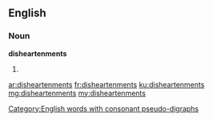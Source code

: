==English==

===Noun===
'''disheartenments'''

# {{plural of|disheartenment}}

[[Category:English words with consonant pseudo-digraphs]]

[[ar:disheartenments]]
[[fr:disheartenments]]
[[ku:disheartenments]]
[[mg:disheartenments]]
[[my:disheartenments]]